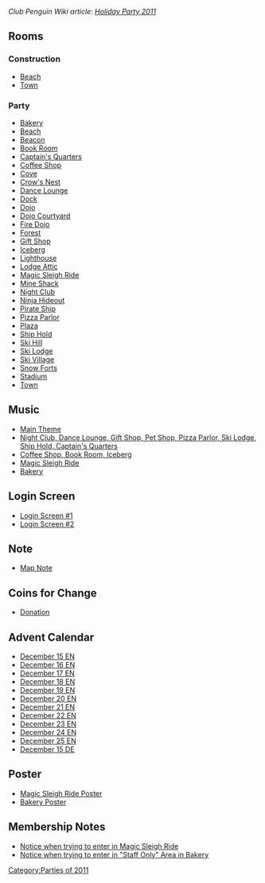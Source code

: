 ''Club Penguin Wiki article: [[clubpenguinwiki:Holiday Party 2011|Holiday Party 2011]]''

==Rooms==
===Construction===
*[[Media:HolidayParty2011ConsBeach.swf|Beach]]
*[[Media:RoomsTown-HolidayParty2011Pre.swf|Town]]
===Party===
*[[Media:HolidayParty2011Party2.swf|Bakery]]
*[[Media:HolidayParty2011Beach.swf|Beach]]
*[[Media:HolidayParty2011Beacon1.swf|Beacon]]
*[[Media:HolidayParty2011Book.swf|Book Room]]
*[[Media:HolidayParty2011ShipQuarters.swf|Captain's Quarters]]
*[[Media:HolidayParty2011Coffee.swf|Coffee Shop]]
*[[Media:HolidayParty2011Cove.swf|Cove]]
*[[Media:HolidayParty2011ShipNest.swf|Crow's Nest]]
*[[Media:HolidayParty2011Lounge.swf|Dance Lounge]]
*[[Media:HolidayParty2011Dock.swf|Dock]]
*[[Media:HolidayParty2011Dojo.swf|Dojo]]
*[[Media:HolidayParty2011DojoExt.swf|Dojo Courtyard]]
*[[Media:HolidayParty2011DojoFire.swf|Fire Dojo]]
*[[Media:HolidayParty2011Forest.swf|Forest]]
*[[Media:HolidayParty2011Shop.swf|Gift Shop]]
*[[Media:HolidayParty2011Berg.swf|Iceberg]]
*[[Media:HolidayParty2011Light1.swf|Lighthouse]]
*[[Media:HolidayParty2011Attic.swf|Lodge Attic]]
*[[Media:HolidayParty2011Party.swf|Magic Sleigh Ride]]
*[[Media:HolidayParty2011Shack.swf|Mine Shack]]
*[[Media:HolidayParty2011Dance.swf|Night Club]]
*[[Media:HolidayParty2011DojoHide.swf|Ninja Hideout]]
*[[Media:HolidayParty2011Ship.swf|Pirate Ship]]
*[[Media:HolidayParty2011Pizza.swf|Pizza Parlor]]
*[[Media:HolidayParty2011Plaza.swf|Plaza]]
*[[Media:HolidayParty2011ShipHold.swf|Ship Hold]]
*[[Media:HolidayParty2011Mtn.swf|Ski Hill]]
*[[Media:HolidayParty2011Lodge.swf|Ski Lodge]]
*[[Media:HolidayParty2011Village.swf|Ski Village]]
*[[Media:HolidayParty2011Forts.swf|Snow Forts]]
*[[Media:HolidayParty2011Rink.swf|Stadium]]
*[[Media:RoomsTown-HolidayParty2011.swf|Town]]

==Music==
*[[Media:Music254.swf|Main Theme]]
*[[Media:Music255.swf|Night Club, Dance Lounge, Gift Shop, Pet Shop, Pizza Parlor, Ski Lodge, Ship Hold, Captain's Quarters]]
*[[Media:Music227.swf|Coffee Shop, Book Room, Iceberg]]
*[[Media:Music281.swf|Magic Sleigh Ride]]
*[[Media:Music315.swf|Bakery]]

==Login Screen==
*[[Media:HolidayParty2011PreStartBillboards.swf|Login Screen #1]]
*[[Media:HolidayParty2011StartBillboards.swf|Login Screen #2]]

==Note==
*[[Media:HolidayParty2011Party map note.swf|Map Note]]

==Coins for Change==
*[[Media:CFC2011Donation.swf|Donation]]

==Advent Calendar==
*[[Media:HolidayParty2011AdventNoteDec15.swf|December 15 EN]]
*[[Media:HolidayParty2011AdventNoteDec16.swf|December 16 EN]]
*[[Media:HolidayParty2011AdventNoteDec17.swf|December 17 EN]]
*[[Media:HolidayParty2011AdventNoteDec18.swf|December 18 EN]]
*[[Media:HolidayParty2011AdventNoteDec19.swf|December 19 EN]]
*[[Media:HolidayParty2011AdventNoteDec20.swf|December 20 EN]]
*[[Media:HolidayParty2011AdventNoteDec21.swf|December 21 EN]]
*[[Media:HolidayParty2011AdventNoteDec22.swf|December 22 EN]]
*[[Media:HolidayParty2011AdventNoteDec23.swf|December 23 EN]]
*[[Media:HolidayParty2011AdventNoteDec24.swf|December 24 EN]]
*[[Media:HolidayParty2011AdventNoteDec25.swf|December 25 EN]]
*[[Media:AdventNote2011Dec15DE.swf|December 15 DE]]

==Poster==
*[[Media:HolidayParty2011MagicSleighRide.swf|Magic Sleigh Ride Poster]]
*[[Media:HolidayParty2011Bakery.swf|Bakery Poster]]

==Membership Notes==
*[[Media:HolidayParty2011Membership.swf|Notice when trying to enter in Magic Sleigh Ride]]
*[[Media:HolidayParty2011Membership2.swf|Notice when trying to enter in "Staff Only" Area in Bakery]]

{{Parties}}

[[Category:Parties of 2011]]
